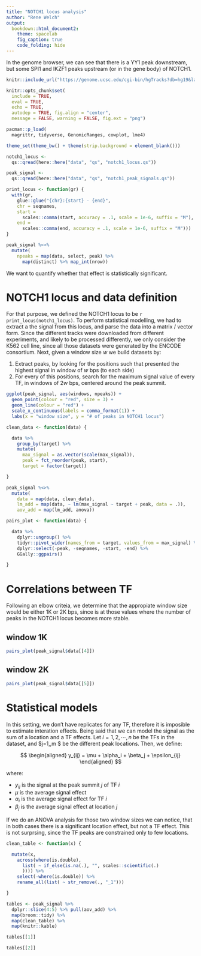 ```yaml
--- 
title: "NOTCH1 locus analysis"
author: "Rene Welch"
output:
  bookdown::html_document2:
    theme: spacelab
    fig_caption: true
    code_folding: hide
---
```


In the genome browser, we can see that there is a YY1 peak downstream, but some SPI1 and IKZF1 peaks upstream (or in the gene body) of NOTCH1.

```r

knitr::include_url("https://genome.ucsc.edu/cgi-bin/hgTracks?db=hg19&lastVirtModeType=default&lastVirtModeExtraState=&virtModeType=default&virtMode=0&nonVirtPosition=&position=chr9%3A139367743%2D139464748&hgsid=878198357_Guoqn9ZhGzPpFaVJZfdx79zmiAPk", height = "700x")

```

```r

knitr::opts_chunk$set(
  include = TRUE,
  eval = TRUE,
  echo = TRUE,
  autodep = TRUE, fig.align = "center",
  message = FALSE, warning = FALSE, fig.ext = "png")

pacman::p_load(
  magrittr, tidyverse, GenomicRanges, cowplot, lme4)

theme_set(theme_bw() + theme(strip.background = element_blank()))

notch1_locus <-
  qs::qread(here::here("data", "qs", "notch1_locus.qs"))

peak_signal <-
  qs::qread(here::here("data", "qs", "notch1_peak_signals.qs"))

print_locus <- function(gr) {
  with(gr,
    glue::glue("{chr}:{start} - {end}",
    chr = seqnames,
    start =
      scales::comma(start, accuracy = .1, scale = 1e-6, suffix = "M"),
    end =
      scales::comma(end, accuracy = .1, scale = 1e-6, suffix = "M")))
}

peak_signal %<>%
  mutate(
    npeaks = map(data, select, peak) %>%
      map(distinct) %>% map_int(nrow))

```

We want to quantify whether that effect is statistically significant.

# NOTCH1 locus and data definition

For that purpose, we defined the NOTCH1 locus to be `r print_locus(notch1_locus)`. To perform statistical modelling, we had to extract a the signal from this locus, and parse the data into a matrix / vector form. Since the different tracks were downloaded from different experiments, and likely to be processed differently, we only consider the K562 cell line, since all those datasets were generated by the ENCODE consortium. Next, given a window size $w$ we build datasets by:

1. Extract peaks, by looking for the positions such that presented the highest signal in window of $w$ bps (to each side)
2. For every of this positions, search for the maximum signal value of every TF, in windows of $2w$ bps, centered around the peak summit.

```r

ggplot(peak_signal, aes(windows, npeaks)) +
  geom_point(colour = "red", size = 3) +
  geom_line(colour = "red") +
  scale_x_continuous(labels = comma_format(1)) +
  labs(x = "window size", y = "# of peaks in NOTCH1 locus")

```

```r

clean_data <- function(data) {

  data %>%
    group_by(target) %>%
    mutate(
      max_signal = as.vector(scale(max_signal)),
      peak = fct_reorder(peak, start),
      target = factor(target))

}

peak_signal %<>%
  mutate(
    data = map(data, clean_data),
    lm_add = map(data, ~ lm(max_signal ~ target + peak, data = .)),
    aov_add = map(lm_add, anova))

pairs_plot <- function(data) {

  data %>%
    dplyr::ungroup() %>%
    tidyr::pivot_wider(names_from = target, values_from = max_signal) %>%
    dplyr::select(-peak, -seqnames, -start, -end) %>%
    GGally::ggpairs()

}

```

# Correlations between TF {.tabset .tabset-fade}

Following an elbow criteia, we determine that the appropiate window size would be either 1K or 2K bps, since is at those values where the number of peaks in the NOTCH1 locus becomes more stable.

## window 1K {-#window-1K}

```r

pairs_plot(peak_signal$data[[4]])

```

## window 2K {-#window-2K}

```r

pairs_plot(peak_signal$data[[5]])

```

# Statistical models {.tabset .tabset-fade}

In this setting, we don't have replicates for any TF, therefore it is imposible to estimate interation effects. Being said that we can model the signal as the sum of a location and a TF effects. Let $i=1,2,\cdots, n$ be the TFs in the dataset, and $j=1,\cdots,m $ be the different peak locations. Then, we define:

$$
\begin{aligned}
y_{ij} = \mu + \alpha_i + \beta_j +  \epsilon_{ij}
\end{aligned}
$$

where:

- $y_{ij}$ is the signal at the peak summit $j$ of TF $i$
- $\mu$ is the average signal effect
- $\alpha_i$ is the average signal effect for TF $i$
- $\beta_j$ is the average signal effect at location $j$

If we do an ANOVA analysis for those two window sizes we can notice, that in both cases there is a significant location effect, but not a TF effect. This is not surprsing, since the TF peaks are constrained only to few locations.

```r

clean_table <- function(x) {

  mutate(x,
    across(where(is.double),
      list( ~ if_else(is.na(.), "", scales::scientific(.)
      )))) %>%
    select(-where(is.double)) %>%
    rename_all(list( ~ str_remove(., "_1")))

}

tables <- peak_signal %>%
  dplyr::slice(4:5) %>% pull(aov_add) %>%
  map(broom::tidy) %>%
  map(clean_table) %>%
  map(knitr::kable)

tables[[1]]

tables[[2]]

```